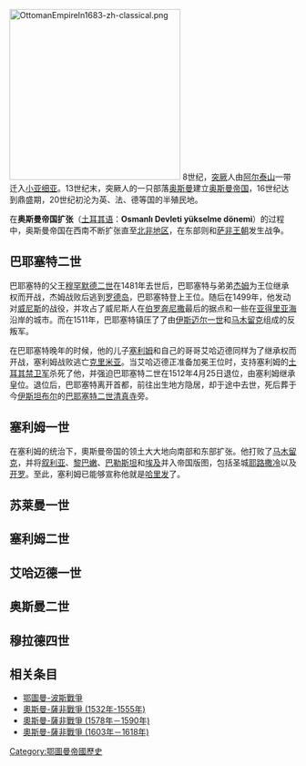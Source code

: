 {{unreferenced|time=2014-9-24}}
{{noteTA
|T=zh:奥斯曼帝国的扩张;zh-hans:奥斯曼帝国的扩张;zh-hk:奧托曼帝國的擴張;zh-tw:鄂圖曼土耳其帝國的擴張;
|1=zh:奧斯曼帝国;zh-hans:奥斯曼帝国;zh-hk:奧托曼帝國;zh-tw:鄂圖曼帝國;
}}

[[File:OttomanEmpireIn1683-zh-classical.png|300px]]
{{鄂圖曼帝國歷史}}
8世纪，[[突厥|突厥]]人由[[阿尔泰山脉|阿尔泰山]]一带迁入[[安納托利亞|小亚细亚]]。13世纪末，突厥人的一只部落[[奥斯曼|奥斯曼]]建立[[奥斯曼帝国|奥斯曼帝国]]，16世纪达到鼎盛期，20世纪初沦为英、法、德等国的半殖民地。

在'''奥斯曼帝国扩张'''（[[土耳其语|土耳其语]]：'''Osmanlı Devleti yükselme dönemi'''）的过程中，奥斯曼帝国在西南不断扩张直至[[北部非洲|北非地区]]，在东部则和[[萨非王朝|萨非王朝]]发生战争。

== 巴耶塞特二世 ==
{{main|巴耶塞特二世}}
巴耶塞特的父王[[穆罕默德二世_(奥斯曼帝国)|穆罕默德二世]]在1481年去世后，巴耶塞特与弟弟[[杰姆苏丹|杰姆]]为王位继承权而开战，杰姆战败后逃到[[罗德岛|罗德岛]]，巴耶塞特登上王位。随后在1499年，他发动对[[威尼斯|威尼斯]]的战役，并攻占了威尼斯人在[[伯罗奔尼撒|伯罗奔尼撒]]最后的据点和一些在[[亚得里亚海|亚得里亚海]]沿岸的城市。而在1511年，巴耶塞特镇压了了由[[伊斯迈尔一世|伊斯迈尔一世]]和[[马木留克|马木留克]]组成的反叛军。

在巴耶塞特晚年的时候，他的儿子[[塞利姆一世|塞利姆]]和自己的哥哥艾哈迈德同样为了继承权而开战，塞利姆战败逃亡[[克里米亚|克里米亚]]。当艾哈迈德正准备加冕王位时，支持塞利姆的[[土耳其禁卫军|土耳其禁卫军]]杀死了他，并强迫巴耶塞特二世在1512年4月25日退位，由塞利姆继承皇位。退位后，巴耶塞特离开首都，前往出生地方隐居，却于途中去世，死后葬于今[[伊斯坦布尔|伊斯坦布尔]]的[[巴耶塞特二世清真寺|巴耶塞特二世清真寺]]旁。

== 塞利姆一世 ==
{{main|塞利姆一世}}
在塞利姆的统治下，奧斯曼帝国的领土大大地向南部和东部扩张。他打败了[[马木留克|马木留克]]，并将[[叙利亚|叙利亚]]、[[黎巴嫩|黎巴嫩]]、[[巴勒斯坦地区|巴勒斯坦]]和[[埃及|埃及]]并入帝国版图，包括圣城[[耶路撒冷|耶路撒冷]]以及[[开罗|开罗]]。至此，塞利姆已能够宣称他就是[[哈里发|哈里发]]了。

== 苏莱曼一世 ==
{{main|苏莱曼一世 (奥斯曼帝国)}}

== 塞利姆二世 ==
{{main|塞利姆二世}}

== 艾哈迈德一世 ==
{{main|艾哈迈德一世}}

== 奥斯曼二世 ==
{{main|奥斯曼二世}}

== 穆拉德四世 ==
{{main|穆拉德四世}}

== 相关条目 ==
{{土耳其歷史}}
* [[鄂圖曼-波斯戰爭|鄂圖曼-波斯戰爭]]
* [[奧斯曼-薩非戰爭_(1532年-1555年)|奧斯曼-薩非戰爭 (1532年-1555年)]]
* [[奧斯曼-薩非戰爭_(1578年－1590年)|奧斯曼-薩非戰爭 (1578年－1590年)]]
* [[奧斯曼-薩非戰爭_(1603年－1618年)|奧斯曼-薩非戰爭 (1603年－1618年)]]

{{土耳其主題}}

[[Category:鄂圖曼帝國歷史|Category:鄂圖曼帝國歷史]]
